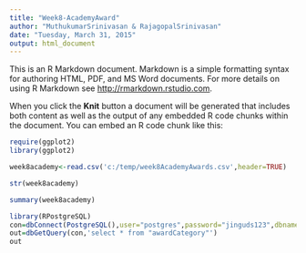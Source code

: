 ```yaml
---
title: "Week8-AcademyAward"
author: "MuthukumarSrinivasan & RajagopalSrinivasan"
date: "Tuesday, March 31, 2015"
output: html_document
---
```


This is an R Markdown document. Markdown is a simple formatting syntax for authoring HTML, PDF, and MS Word documents. For more details on using R Markdown see <http://rmarkdown.rstudio.com>.

When you click the **Knit** button a document will be generated that includes both content as well as the output of any embedded R code chunks within the document. You can embed an R code chunk like this:

```r
require(ggplot2)
library(ggplot2)

week8academy<-read.csv('c:/temp/week8AcademyAwards.csv',header=TRUE)

str(week8academy)

summary(week8academy)


```

```r
library(RPostgreSQL)
con=dbConnect(PostgreSQL(),user="postgres",password="jinguds123",dbname="academyAwards")
out=dbGetQuery(con,'select * from "awardCategory"')
out

```
